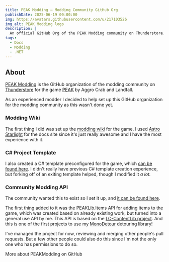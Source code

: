 ```yaml
---
title: PEAK Modding — Modding Community GitHub Org
publishDate: 2025-06-19 00:00:00
img: https://avatars.githubusercontent.com/u/217103526
img_alt: PEAK Modding logo
description: |
  An official GitHub Org of the PEAK Modding community on Thunderstore, not associated with Landcrab.
tags:
  - Docs
  - Modding
  - .NET
---
```


## About

[PEAK Modding](https://github.com/PEAKModding) is the GitHub organization of the modding community on [Thunderstore](https://thunderstore.io/c/peak/) for the game [PEAK](https://store.steampowered.com/app/3527290/PEAK/) by Aggro Crab and Landfall.

As an experienced modder I decided to help set up this GitHub organization for the modding community as this wasn't done yet.

### Modding Wiki

The first thing I did was set up the [modding wiki](https://peakmodding.github.io/) for the game. I used [Astro Starlight](https://starlight.astro.build/) for the docs site since it's just really awesome and I have the most experience with it.

### C# Project Template

I also created a C# template preconfigured for the game, which [can be found here](https://github.com/PEAKModding/BepInExTemplate). I didn't really have previous C# template creation experience, but forking off of an exiting template helped, though I modified it *a lot.*

### Community Modding API

The community wanted this to exist so I set it up, and [it can be found here](https://github.com/PEAKModding/PEAKLib).

The first thing added to it was the PEAKLib.Items API for adding items to the game, which was created based on already existing work, but turned into a general use API by me. This API is based on the [LC-ContentLib project](/projects/contentlib). And this is one of the first projects to use my [MonoDetour](/projects/monodetour) detouring library!

I've managed the project for now, reviewing and merging other people's pull requests. But a few other people could also do this since I'm not the only one who has permissions to do so.

<CallToAction href="https://github.com/PEAKModding">
  More about PEAKModding on GitHub
  <Icon icon="arrow-right" size="1.2em" />
</CallToAction>
